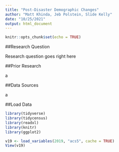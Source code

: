 ```yaml
---
title: "Post-Disaster Demographic Changes"
author: "Matt Khinda, Jeb Polstein, Slide Kelly"
date: "10/25/2021"
output: html_document
---
```


```r
knitr::opts_chunk$set(echo = TRUE)
```

##Research Question  

Research question goes right here


##Prior Research

a

##Data Sources

a

##Load Data
```r
library(tidyverse)
library(tidycensus)
library(readxl)
library(knitr)
library(ggplot2)
```

```r
v19 <- load_variables(2019, "acs5", cache = TRUE)
View(v19)
```

```r


```